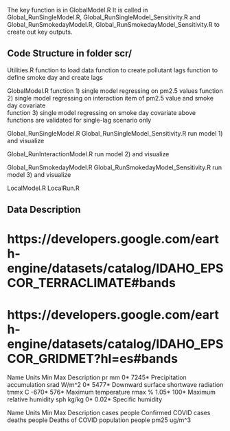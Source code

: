 The key function is in GlobalModel.R
It is called in Global_RunSingleModel.R, Global_RunSingleModel_Sensitivity.R 
and Global_RunSmokedayModel.R, Global_RunSmokedayModel_Sensitivity.R
to create out key outputs. 

## Code Structure in folder scr/

Utilities.R
  function to load data
  function to create pollutant lags
  function to define smoke day and create lags 
  
GlobalModel.R
  function 1) single model regressing on pm2.5 values 
  function 2) single model regressing on interaction item of pm2.5 value and smoke day covariate  
  function 3) single model regressing on smoke day covariate
  above functions are validated for single-lag scenario only  
  
Global_RunSingleModel.R
Global_RunSingleModel_Sensitivity.R
  run model 1) and visualize 

Global_RunInteractionModel.R
  run model 2) and visualize

Global_RunSmokedayModel.R
Global_RunSmokedayModel_Sensitivity.R
  run model 3) and visualize 

LocalModel.R
LocalRun.R


## Data Description 

# https://developers.google.com/earth-engine/datasets/catalog/IDAHO_EPSCOR_TERRACLIMATE#bands
# https://developers.google.com/earth-engine/datasets/catalog/IDAHO_EPSCOR_GRIDMET?hl=es#bands
Name	Units	Min	  Max	    Description
pr	  mm	  0*	  7245*   Precipitation accumulation
srad	W/m^2 0*	  5477*	  Downward surface shortwave radiation
tmmx	C	    -670*	576*	  Maximum temperature
rmax	%	    1.05*	100*    Maximum relative humidity
sph	  kg/kg	0*	  0.02*   Specific humidity

Name	      Units	    Min	  Max	    Description
cases       people                  Confirmed COVID cases            
deaths      people                  Deaths of COVID
population  people
pm25        ug/m^3